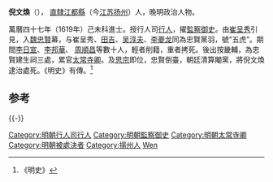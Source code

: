 '''倪文煥'''（{{bd|？||1627年||Ni}}）， [[南直隸|直隸]][[江都縣|江都縣]]（今[[江苏|江苏]][[扬州|扬州]]）人，晚明政治人物。

萬曆四十七年（1619年）己未科進士。授行人司[[行人|行人]]，擢[[監察御史|監察御史]]。由[[崔呈秀|崔呈秀]]引見，入[[魏忠賢|魏忠賢]]幕，与崔呈秀、[[田吉|田吉]]、[[吴淳夫|吴淳夫]]、[[李夔龙|李夔龙]]同為忠賢黨羽，號“五虎”。期間[[李日宣|李日宣]]、[[李邦華|李邦華]]、 [[周順昌|周順昌]]等數十人，輕者削籍，重者拷死。後出按畿輔，為忠賢建生祠三處，累官[[太常寺卿|太常寺卿]]。及[[明思宗|思宗]]即位，忠賢倒臺，朝廷清算閹黨，將倪文煥逮治處死。《明史》有傳。<ref>《明史》</ref>

==参考==
{{reflist}}

{{-}}
{{並稱|[[魏忠賢|魏忠賢]]黨“五虎”|[[崔呈秀|崔呈秀]] - [[吳淳夫|吳淳夫]] - [[田吉|田　吉]] - [[倪文煥|倪文煥]] - [[李夔龍|李夔龍]]}}
{{萬曆四十七年己未科殿試金榜}}
{{DEFAULTSORT:Ni倪}}
[[Category:明朝行人司行人|Category:明朝行人司行人]]
[[Category:明朝監察御史|Category:明朝監察御史]]
[[Category:明朝太常寺卿|Category:明朝太常寺卿]]
[[Category:明朝被處決者|Category:明朝被處決者]]
[[Category:揚州人|Category:揚州人]]
[[Category:倪姓|Wen]]